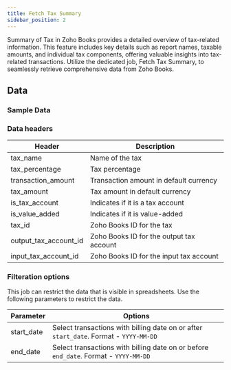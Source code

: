 ```yaml
---
title: Fetch Tax Summary
sidebar_position: 2
---
```


Summary of Tax in Zoho Books provides a detailed overview of tax-related information. This feature includes key details such as report names, taxable amounts, and individual tax components, offering valuable insights into tax-related transactions. Utilize the dedicated job, Fetch Tax Summary, to seamlessly retrieve comprehensive data from Zoho Books.

<AddJob
  template="gsheet_zoho_books_db_get_tax_summary"
/>


## Data

### Sample Data

<Gsheet
  src="https://docs.google.com/spreadsheets/d/1-gX-uq5YrTW-6gQJYM-mNXitEOfJLTiQCvPtV8CR1Yc/edit#gid=1105417384"
/>


### Data headers

| Header                   | Description                                          |
|--------------------------|------------------------------------------------------|
| tax_name                 | Name of the tax                                      |
| tax_percentage           | Tax percentage                                      |
| transaction_amount       | Transaction amount in default currency               |
| tax_amount               | Tax amount in default currency                       |
| is_tax_account           | Indicates if it is a tax account                      |
| is_value_added           | Indicates if it is value-added                        |
| tax_id                   | Zoho Books ID for the tax                            |
| output_tax_account_id    | Zoho Books ID for the output tax account              |
| input_tax_account_id     | Zoho Books ID for the input tax account               |


### Filteration options

This job can restrict the data that is visible in spreadsheets. Use the following parameters to restrict the data.

| Parameter | Options |
|----|----|
| start_date | Select transactions with billing date on or after `start_date`. Format - `YYYY-MM-DD` |
| end_date | Select transactions with billing date on or before `end_date`. Format - `YYYY-MM-DD` |

<!---
## Others

### Similar jobs

Similar sort of data can be achieved by using get accounting transaction job and filtering it by invoice type. 

### Reports that use this job

Here are some of the report templates that use this job: 
-->